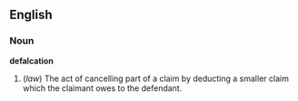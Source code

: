 ==English==

===Noun===
'''defalcation'''

# (''law'') The act of cancelling part of a claim by deducting a smaller claim which the claimant owes to the defendant.